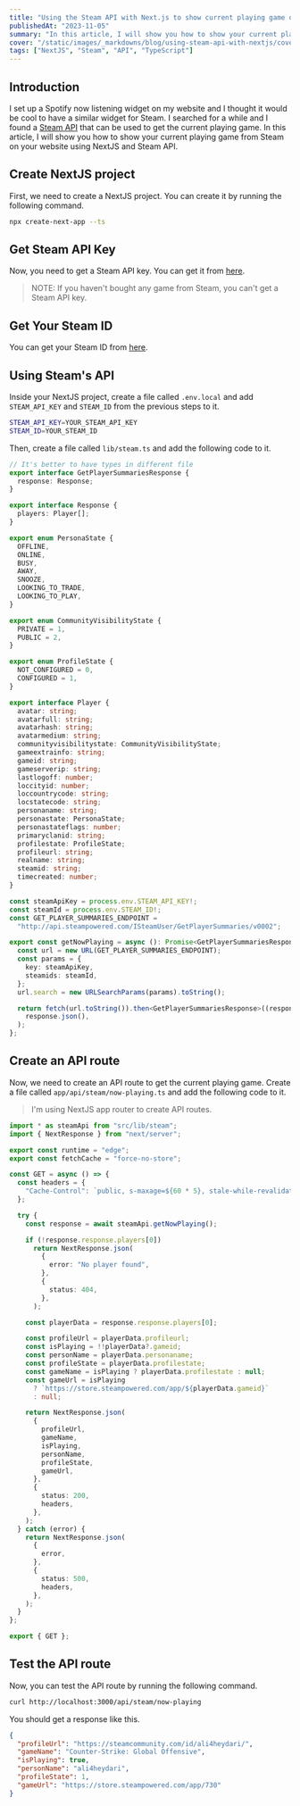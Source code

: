 ```yaml
---
title: "Using the Steam API with Next.js to show current playing game on your website"
publishedAt: "2023-11-05"
summary: "In this article, I will show you how to show your current playing game from Steam on your website using NextJS and Steam API."
cover: "/static/images/_markdowns/blog/using-steam-api-with-nextjs/cover.jpg"
tags: ["NextJS", "Steam", "API", "TypeScript"]
---
```


## Introduction
I set up a Spotify now listening widget on my website and I thought it would be cool to have a similar widget for Steam.
I searched for a while and I found a [Steam API](https://developer.valvesoftware.com/wiki/Steam_Web_API)
that can be used to get the current playing game. In this article,
I will show you how to show your current playing game from Steam on your website using NextJS and Steam API.

## Create NextJS project
First, we need to create a NextJS project. You can create it by running the following command.

```bash
npx create-next-app --ts
```

## Get Steam API Key
Now, you need to get a Steam API key. You can get it from [here](https://steamcommunity.com/dev/apikey).

> NOTE: If you haven't bought any game from Steam, you can't get a Steam API key.

## Get Your Steam ID
You can get your Steam ID from [here](https://steamidfinder.com/).

## Using Steam's API
Inside your NextJS project, create a file called `.env.local` and add `STEAM_API_KEY` and `STEAM_ID`
from the previous steps to it.

```bash
STEAM_API_KEY=YOUR_STEAM_API_KEY
STEAM_ID=YOUR_STEAM_ID
```

Then, create a file called `lib/steam.ts` and add the following code to it.

```ts
// It's better to have types in different file
export interface GetPlayerSummariesResponse {
  response: Response;
}

export interface Response {
  players: Player[];
}

export enum PersonaState {
  OFFLINE,
  ONLINE,
  BUSY,
  AWAY,
  SNOOZE,
  LOOKING_TO_TRADE,
  LOOKING_TO_PLAY,
}

export enum CommunityVisibilityState {
  PRIVATE = 1,
  PUBLIC = 2,
}

export enum ProfileState {
  NOT_CONFIGURED = 0,
  CONFIGURED = 1,
}

export interface Player {
  avatar: string;
  avatarfull: string;
  avatarhash: string;
  avatarmedium: string;
  communityvisibilitystate: CommunityVisibilityState;
  gameextrainfo: string;
  gameid: string;
  gameserverip: string;
  lastlogoff: number;
  loccityid: number;
  loccountrycode: string;
  locstatecode: string;
  personaname: string;
  personastate: PersonaState;
  personastateflags: number;
  primaryclanid: string;
  profilestate: ProfileState;
  profileurl: string;
  realname: string;
  steamid: string;
  timecreated: number;
}

const steamApiKey = process.env.STEAM_API_KEY!;
const steamId = process.env.STEAM_ID!;
const GET_PLAYER_SUMMARIES_ENDPOINT =
  "http://api.steampowered.com/ISteamUser/GetPlayerSummaries/v0002";

export const getNowPlaying = async (): Promise<GetPlayerSummariesResponse> => {
  const url = new URL(GET_PLAYER_SUMMARIES_ENDPOINT);
  const params = {
    key: steamApiKey,
    steamids: steamId,
  };
  url.search = new URLSearchParams(params).toString();

  return fetch(url.toString()).then<GetPlayerSummariesResponse>((response) =>
    response.json(),
  );
};
```

## Create an API route

Now, we need to create an API route to get the current playing game.
Create a file called `app/api/steam/now-playing.ts` and add the following code to it.

> I'm using NextJS app router to create API routes.

```ts
import * as steamApi from "src/lib/steam";
import { NextResponse } from "next/server";

export const runtime = "edge";
export const fetchCache = "force-no-store";

const GET = async () => {
  const headers = {
    "Cache-Control": `public, s-maxage=${60 * 5}, stale-while-revalidate=${60}`,
  };

  try {
    const response = await steamApi.getNowPlaying();

    if (!response.response.players[0])
      return NextResponse.json(
        {
          error: "No player found",
        },
        {
          status: 404,
        },
      );

    const playerData = response.response.players[0];

    const profileUrl = playerData.profileurl;
    const isPlaying = !!playerData?.gameid;
    const personName = playerData.personaname;
    const profileState = playerData.profilestate;
    const gameName = isPlaying ? playerData.profilestate : null;
    const gameUrl = isPlaying
      ? `https://store.steampowered.com/app/${playerData.gameid}`
      : null;

    return NextResponse.json(
      {
        profileUrl,
        gameName,
        isPlaying,
        personName,
        profileState,
        gameUrl,
      },
      {
        status: 200,
        headers,
      },
    );
  } catch (error) {
    return NextResponse.json(
      {
        error,
      },
      {
        status: 500,
        headers,
      },
    );
  }
};

export { GET };
```

## Test the API route
Now, you can test the API route by running the following command.

```bash
curl http://localhost:3000/api/steam/now-playing
```

You should get a response like this.

```json
{
  "profileUrl": "https://steamcommunity.com/id/ali4heydari/",
  "gameName": "Counter-Strike: Global Offensive",
  "isPlaying": true,
  "personName": "ali4heydari",
  "profileState": 1,
  "gameUrl": "https://store.steampowered.com/app/730"
}
```
